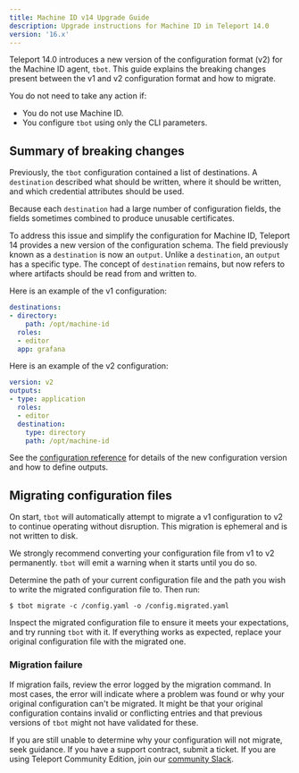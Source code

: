 ```yaml
---
title: Machine ID v14 Upgrade Guide
description: Upgrade instructions for Machine ID in Teleport 14.0
version: '16.x'
---
```


Teleport 14.0 introduces a new version of the configuration format (v2) for
the Machine ID agent, `tbot`. This guide explains the breaking changes present
between the v1 and v2 configuration format and how to migrate.

You do not need to take any action if:

- You do not use Machine ID.
- You configure `tbot` using only the CLI parameters.

## Summary of breaking changes

Previously, the `tbot` configuration contained a list of destinations. A
`destination` described what should be written, where it should be written, and
which credential attributes should be used.

Because each `destination` had a large number of configuration fields, the
fields sometimes combined to produce unusable certificates.

To address this issue and simplify the configuration for Machine ID, Teleport 14
provides a new version of the configuration schema. The field previously known
as a `destination` is now an `output`. Unlike a `destination`, an `output` has
a specific type. The concept of `destination` remains, but now refers to where
artifacts should be read from and written to.

Here is an example of the v1 configuration:

```yaml
destinations:
- directory:
    path: /opt/machine-id
  roles:
  - editor
  app: grafana
```

Here is an example of the v2 configuration:

```yaml
version: v2
outputs:
- type: application
  roles:
  - editor
  destination:
    type: directory
    path: /opt/machine-id
```

See the [configuration reference](/docs/ver/16.x/machine-id/reference/configuration) for details of the new
configuration version and how to define outputs.

## Migrating configuration files

On start, `tbot` will automatically attempt to migrate a v1 configuration to
v2 to continue operating without disruption. This migration is ephemeral and
is not written to disk.

We strongly recommend converting your configuration file from v1 to v2
permanently. `tbot` will emit a warning when it starts until you do so.

Determine the path of your current configuration file and the path you wish to
write the migrated configuration file to. Then run:

```code
$ tbot migrate -c /config.yaml -o /config.migrated.yaml
```

Inspect the migrated configuration file to ensure it meets your expectations,
and try running `tbot` with it. If everything works as expected, replace your
original configuration file with the migrated one.

### Migration failure

If migration fails, review the error logged by the migration command. In most
cases, the error will indicate where a problem was found or why your original
configuration can't be migrated. It might be that your original configuration
contains invalid or conflicting entries and that previous versions of `tbot`
might not have validated for these.

If you are still unable to determine why your configuration will not migrate,
seek guidance. If you have a support contract, submit a ticket. If you are using
Teleport Community Edition, join our
[community Slack](https://goteleport.com/community-slack/).
